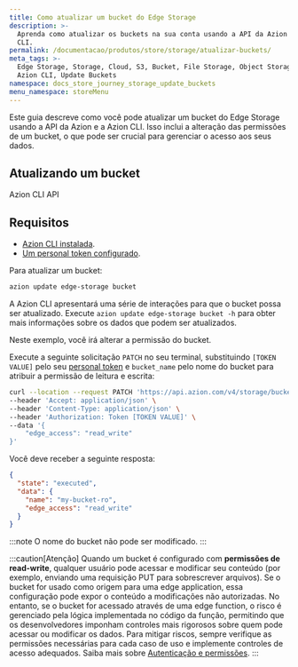 ```yaml
---
title: Como atualizar um bucket do Edge Storage
description: >-
  Aprenda como atualizar os buckets na sua conta usando a API da Azion e a Azion
  CLI.
permalink: /documentacao/produtos/store/storage/atualizar-buckets/
meta_tags: >-
  Edge Storage, Storage, Cloud, S3, Bucket, File Storage, Object Storage, API,
  Azion CLI, Update Buckets
namespace: docs_store_journey_storage_update_buckets
menu_namespace: storeMenu
---
```



Este guia descreve como você pode atualizar um bucket do Edge Storage usando a API da Azion e a Azion CLI. Isso inclui a alteração das permissões de um bucket, o que pode ser crucial para gerenciar o acesso aos seus dados.

## Atualizando um bucket

<Tabs client:visible>
    <Fragment slot="tab.cli">Azion CLI</Fragment>
    <Fragment slot="tab.api">API</Fragment>

<Fragment slot="panel.cli">

## Requisitos

- [Azion CLI instalada](/pt-br/documentacao/produtos/azion-cli/visao-geral/#instalar-a-azion-cli). 
- [Um personal token configurado](/pt-br/documentacao/devtools/cli/globals/#token).

Para atualizar um bucket:

```bash 
azion update edge-storage bucket
```
A Azion CLI apresentará uma série de interações para que o bucket possa ser atualizado. Execute `azion update edge-storage bucket -h` para obter mais informações sobre os dados que podem ser atualizados.

</Fragment>

<Fragment slot="panel.api">
Neste exemplo, você irá alterar a permissão do bucket.
 
Execute a seguinte solicitação `PATCH` no seu terminal, substituindo `[TOKEN VALUE]` pelo seu [personal token](/pt-br/documentacao/produtos/guias/personal-tokens/) e `bucket_name` pelo nome do bucket para atribuir a permissão de leitura e escrita:

```bash
curl --location --request PATCH 'https://api.azion.com/v4/storage/buckets/<bucket_name>' \
--header 'Accept: application/json' \
--header 'Content-Type: application/json' \
--header 'Authorization: Token [TOKEN VALUE]' \
--data '{
    "edge_access": "read_write"
}'
```

Você deve receber a seguinte resposta:

```json
{
  "state": "executed",
  "data": {
    "name": "my-bucket-ro",
    "edge_access": "read_write"
  }
}
```

:::note 
O nome do bucket não pode ser modificado.
:::

</Fragment>

</Tabs>

:::caution[Atenção]
Quando um bucket é configurado com **permissões de read-write**, qualquer usuário pode acessar e modificar seu conteúdo (por exemplo, enviando uma requisição PUT para sobrescrever arquivos). Se o bucket for usado como origem para uma edge application, essa configuração pode expor o conteúdo a modificações não autorizadas. No entanto, se o bucket for acessado através de uma edge function, o risco é gerenciado pela lógica implementada no código da função, permitindo que os desenvolvedores imponham controles mais rigorosos sobre quem pode acessar ou modificar os dados. Para mitigar riscos, sempre verifique as permissões necessárias para cada caso de uso e implemente controles de acesso adequados. Saiba mais sobre [Autenticação e permissões](/pt-br/documentacao/produtos/gestao-de-contas/teams-permissions/). 
:::
